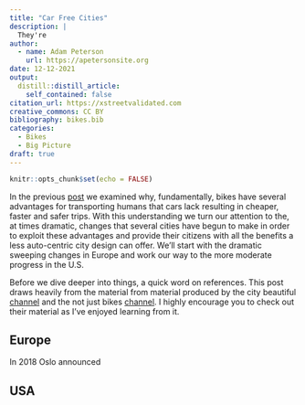 ```yaml
---
title: "Car Free Cities"
description: |
  They're
author:
  - name: Adam Peterson
    url: https://apetersonsite.org
date: 12-12-2021
output:
  distill::distill_article:
    self_contained: false
citation_url: https://xstreetvalidated.com
creative_commons: CC BY
bibliography: bikes.bib
categories:
  - Bikes
  - Big Picture
draft: true 
---
```


```r
knitr::opts_chunk$set(echo = FALSE)
```

In the previous [post](xstreetvalidated.com/posts/2021-10-09-bikes/) we examined
why, fundamentally, bikes have several advantages for transporting humans that 
cars lack resulting in cheaper, faster and safer trips. With this understanding 
we turn our attention to the, at times dramatic, changes that several cities 
have begun to make in order to exploit these advantages and provide their 
citizens with all the benefits a less auto-centric city design can offer. 
We'll start with the dramatic sweeping changes in Europe and work our way to 
the more moderate progress in the U.S. 

Before we dive deeper into things, a quick word on references. This post draws 
heavily from the material from material produced by the 
city beautiful [channel](https://youtu.be/g9-9CxCxrVE) and the 
not just bikes [channel](https://youtu.be/sI-1YNAmWlk). I highly encourage you
to check out their material as I've enjoyed learning from it.

## Europe 

In 2018 Oslo announced 


## USA


